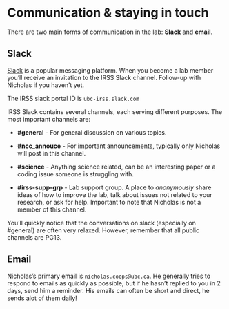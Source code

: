 # Communication & staying in touch {-#intouch}
There are two main forms of communication in the lab: **Slack** and **email**. 


## Slack {-#slack}
[Slack](https://slack.com/intl/en-ca/) is a popular messaging platform. When you become a lab member you’ll receive an invitation to the IRSS Slack channel. Follow-up with Nicholas if you haven’t yet.

The IRSS slack portal ID is `ubc-irss.slack.com`

IRSS Slack contains several channels, each serving different purposes. The most important channels are:

* **#general** - For general discussion on various topics.

* **#ncc_annouce** - For important announcements, typically only Nicholas will post in this channel.

* **#science** - Anything science related, can be an interesting paper or a coding issue someone is struggling with.

* **#irss-supp-grp** - Lab support group. A place to _anonymously_ share ideas of how to improve the lab, talk about issues not related to your research, or ask for help. Important to note that Nicholas is not a member of this channel. 

You’ll quickly notice that the conversations on slack (especially on #general) are often very relaxed. However, remember that all public channels are PG13.

## Email {-#email}

Nicholas's primary email is `nicholas.coops@ubc.ca`. He generally tries to respond to emails as quickly as possible, but if he hasn’t replied to you in 2 days, send him a reminder. His emails can often be short and direct, he sends alot of them daily!

